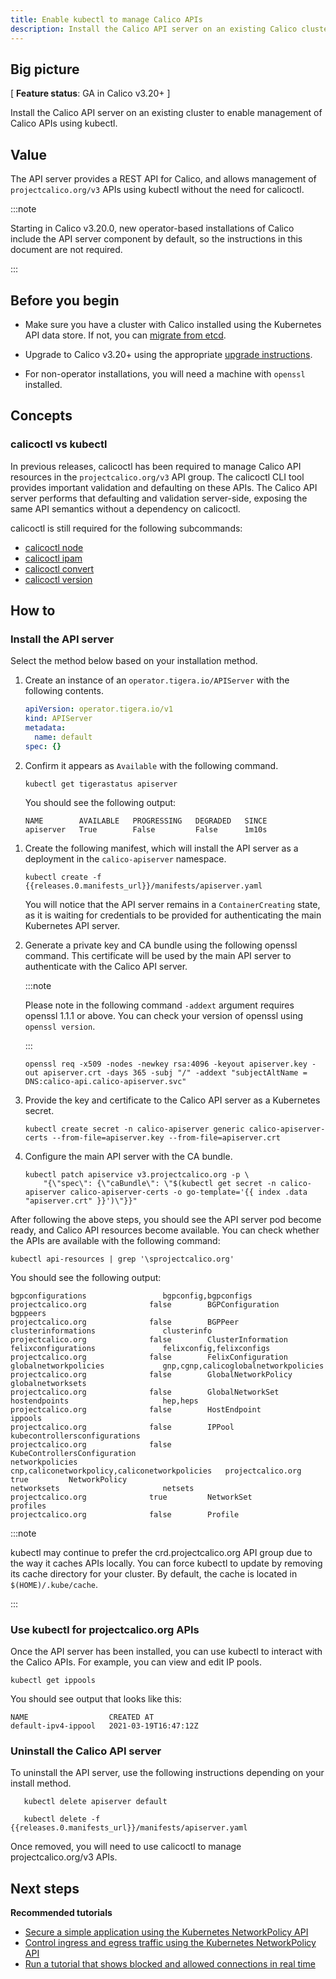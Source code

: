 ```yaml
---
title: Enable kubectl to manage Calico APIs
description: Install the Calico API server on an existing Calico cluster
---
```



## Big picture

[ **Feature status**: GA in Calico v3.20+ ]

Install the Calico API server on an existing cluster to enable management of Calico APIs using kubectl.

## Value

The API server provides a REST API for Calico, and allows management of `projectcalico.org/v3` APIs using kubectl without the need for calicoctl.

:::note

Starting in Calico v3.20.0, new operator-based installations of Calico include the API server component by default, so the instructions
in this document are not required.

:::

## Before you begin

- Make sure you have a cluster with Calico installed using the Kubernetes API data store. If not, you can [migrate from etcd](datastore-migration.mdx).

- Upgrade to Calico v3.20+ using the appropriate [upgrade instructions](upgrading/index.mdx).

- For non-operator installations, you will need a machine with `openssl` installed.

## Concepts

### calicoctl vs kubectl

In previous releases, calicoctl has been required to manage Calico API resources in the `projectcalico.org/v3` API group. The calicoctl CLI tool provides important validation and defaulting on these APIs. The Calico API server performs
that defaulting and validation server-side, exposing the same API semantics without a dependency on calicoctl.

calicoctl is still required for the following subcommands:

- [calicoctl node](../reference/calicoctl/node/index.mdx)
- [calicoctl ipam](../reference/calicoctl/ipam/index.mdx)
- [calicoctl convert](../reference/calicoctl/convert.mdx)
- [calicoctl version](../reference/calicoctl/version.mdx)

## How to

### Install the API server

Select the method below based on your installation method.

<Tabs>
<TabItem label="Operator install" value="Operator install-0">

1. Create an instance of an `operator.tigera.io/APIServer` with the following contents.

   ```yaml
   apiVersion: operator.tigera.io/v1
   kind: APIServer
   metadata:
     name: default
   spec: {}
   ```

1. Confirm it appears as `Available` with the following command.

   ```
   kubectl get tigerastatus apiserver
   ```

   You should see the following output:

   ```
   NAME        AVAILABLE   PROGRESSING   DEGRADED   SINCE
   apiserver   True        False         False      1m10s
   ```

</TabItem>
<TabItem label="Manifest install" value="Manifest install-1">

1. Create the following manifest, which will install the API server as a deployment in the `calico-apiserver` namespace.

   ```
   kubectl create -f {{releases.0.manifests_url}}/manifests/apiserver.yaml
   ```

   You will notice that the API server remains in a `ContainerCreating` state, as it is waiting for credentials to be provided for authenticating the main Kubernetes API server.

1. Generate a private key and CA bundle using the following openssl command. This certificate will be used by the main API server to authenticate with the Calico API server.

   :::note

   Please note in the following command `-addext` argument requires openssl 1.1.1 or above. You can check your version of openssl using `openssl version`.

   :::

   ```
   openssl req -x509 -nodes -newkey rsa:4096 -keyout apiserver.key -out apiserver.crt -days 365 -subj "/" -addext "subjectAltName = DNS:calico-api.calico-apiserver.svc"
   ```

1. Provide the key and certificate to the Calico API server as a Kubernetes secret.

   ```
   kubectl create secret -n calico-apiserver generic calico-apiserver-certs --from-file=apiserver.key --from-file=apiserver.crt
   ```

1. Configure the main API server with the CA bundle.

   ```
   kubectl patch apiservice v3.projectcalico.org -p \
       "{\"spec\": {\"caBundle\": \"$(kubectl get secret -n calico-apiserver calico-apiserver-certs -o go-template='{{ index .data "apiserver.crt" }}')\"}}"
   ```

</TabItem>
</Tabs>

After following the above steps, you should see the API server pod become ready, and Calico API resources become available. You can check whether the APIs are available with the following command:

```
kubectl api-resources | grep '\sprojectcalico.org'
```

You should see the following output:

```
bgpconfigurations                 bgpconfig,bgpconfigs                            projectcalico.org              false        BGPConfiguration
bgppeers                                                                          projectcalico.org              false        BGPPeer
clusterinformations               clusterinfo                                     projectcalico.org              false        ClusterInformation
felixconfigurations               felixconfig,felixconfigs                        projectcalico.org              false        FelixConfiguration
globalnetworkpolicies             gnp,cgnp,calicoglobalnetworkpolicies            projectcalico.org              false        GlobalNetworkPolicy
globalnetworksets                                                                 projectcalico.org              false        GlobalNetworkSet
hostendpoints                     hep,heps                                        projectcalico.org              false        HostEndpoint
ippools                                                                           projectcalico.org              false        IPPool
kubecontrollersconfigurations                                                     projectcalico.org              false        KubeControllersConfiguration
networkpolicies                   cnp,caliconetworkpolicy,caliconetworkpolicies   projectcalico.org              true         NetworkPolicy
networksets                       netsets                                         projectcalico.org              true         NetworkSet
profiles                                                                          projectcalico.org              false        Profile
```

:::note

kubectl may continue to prefer the crd.projectcalico.org API group due to the way it caches APIs locally. You can force kubectl to update
by removing its cache directory for your cluster. By default, the cache is located in `$(HOME)/.kube/cache`.

:::

### Use kubectl for projectcalico.org APIs

Once the API server has been installed, you can use kubectl to interact with the Calico APIs. For example, you can view and edit IP pools.

```
kubectl get ippools
```

You should see output that looks like this:

```
NAME                  CREATED AT
default-ipv4-ippool   2021-03-19T16:47:12Z
```

### Uninstall the Calico API server

To uninstall the API server, use the following instructions depending on your install method.

<Tabs>
<TabItem label="Operator install" value="Operator install-2">

```
   kubectl delete apiserver default
```

</TabItem>
<TabItem label="Manifest install" value="Manifest install-3">

```
   kubectl delete -f {{releases.0.manifests_url}}/manifests/apiserver.yaml
```

</TabItem>
</Tabs>

Once removed, you will need to use calicoctl to manage projectcalico.org/v3 APIs.

## Next steps

**Recommended tutorials**

- [Secure a simple application using the Kubernetes NetworkPolicy API](../../security/tutorials/kubernetes-policy-basic.html)
- [Control ingress and egress traffic using the Kubernetes NetworkPolicy API](../../security/tutorials/kubernetes-policy-advanced.html)
- [Run a tutorial that shows blocked and allowed connections in real time](../../security/tutorials/kubernetes-policy-demo/kubernetes-demo.html)
